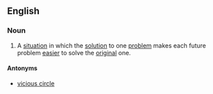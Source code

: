 ==English==

===Noun===
{{wikipedia}}
{{en-noun|head=[[virtuous]] [[circle]]}}

# A [[situation]] in which the [[solution]] to one [[problem]] makes each future problem [[easier]] to solve the [[original]] one.

====Antonyms====
*[[vicious circle]]